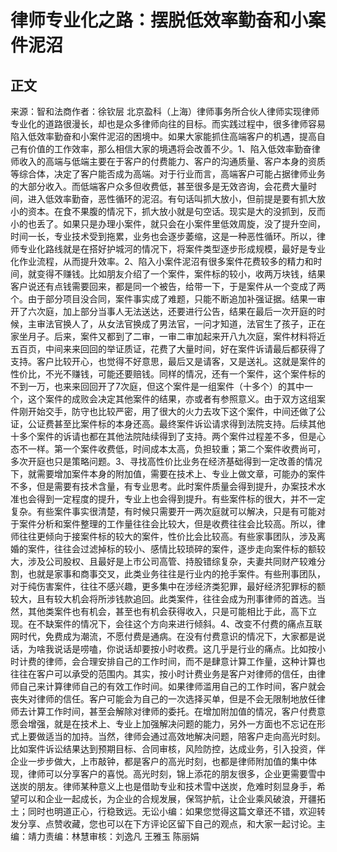 # 律师专业化之路：摆脱低效率勤奋和小案件泥沼
## 正文
来源：智和法商作者：徐钦层 北京盈科（上海）律师事务所合伙人律师实现律师专业化的道路很漫长，却也是众多律师向往的目标。而实践过程中，很多律师容易陷入低效率勤奋和小案件泥沼的困境中。如果大家能抓住高端客户的机遇，提高自己有价值的工作效率，那么相信大家的境遇将会改善不少。1、陷入低效率勤奋律师收入的高端与低端主要在于客户的付费能力、客户的沟通质量、客户本身的资质等综合体，决定了客户能否成为高端。对于行业而言，高端客户可能占据律师业务的大部分收入。而低端客户众多但收费低，甚至很多是无效咨询，会花费大量时间，进入低效率勤奋，恶性循环的泥沼。有句话叫抓大放小，但前提是要有抓大放小的资本。在食不果腹的情况下，抓大放小就是句空话。现实是大的没抓到，反而小的也丢了。如果只是办理小案件，就只会在小案件里低效周旋，没了提升空间，时间一长，专业技术受到拖累，业务也会逐步萎缩，这是一种恶性循环。所以，律师专业化路线就是在搭好护城河的情况下，将案件类型逐步形成规模，最好是专业化作业流程，从而提升效率。2、陷入小案件泥沼有很多案件花费较多的精力和时间，就变得不赚钱。比如朋友介绍了一个案件，案件标的较小，收两万块钱，结果客户说还有点钱需要回来，都是同一个被告，给带一下，于是案件从一个变成了两个。由于部分项目没合同，案件事实成了难题，只能不断追加补强证据。结果一审开了六次庭，加上部分当事人无法送达，还要进行公告，结果在最后一次开庭的时候，主审法官换人了，从女法官换成了男法官，一问才知道，法官生了孩子，正在家坐月子。后来，案件又都到了二审，一审二审加起来开八九次庭，案件材料将近五百页，中间来来回回的举证质证，花费了大量时间，好在案件诉请最后都获得了支持。客户比较开心，也觉得不好意思，最后又是请客，又是送礼。这就是案件的性价比，不光不赚钱，可能还要赔钱。同样的情况，还有一个案件，这个案件标的不到一万，也来来回回开了7次庭，但这个案件是一组案件（十多个）的其中一个，这个案件的成败会决定其他案件的结果，亦或者有参照意义。由于双方这组案件刚开始交手，防守也比较严密，用了很大的火力去攻下这个案件，中间还做了公证，公证费甚至比案件标的本身还高。最终案件诉讼请求得到法院支持。后续其他十多个案件的诉请也都在其他法院陆续得到了支持。两个案件过程差不多，但是心态不一样。第一个案件收费低，时间成本太高，负担较重；第二个案件收费尚可，多次开庭也只是策略问题。3、寻找高性价比业务在经济基础得到一定改善的情况下，就需要增加案件本身的附加值，需要在技术上、专业上做文章，可能办的案件不多，但是需要有技术含量，有专业思考。此时案件质量会得到提升，办案技术水准也会得到一定程度的提升，专业上也会得到提升。有些案件标的很大，并不一定复杂。有些案件事实很清楚，有时候只需要开一两次庭就可以解决，只是有可能对于案件分析和案件整理的工作量往往会比较大，但是收费往往会比较高。所以，律师往往更倾向于接案件标的较大的案件，性价比会比较高。有些家事团队，涉及离婚的案件，往往会过滤掉标的较小、感情比较琐碎的案件，逐步走向案件标的额较大，涉及公司股权、且最好是上市公司高管、持股错综复杂，夫妻共同财产较难分割，也就是家事和商事交叉，此类业务往往是行业内的抢手案件。有些刑事团队，对于纯伤害案件，往往不感兴趣，更多集中在涉经济类犯罪，最好经济犯罪标的额较大，且有较大机会将所涉钱款追回。此类案件，往往会成为刑事律师的首选。当然，其他类案件也有机会，甚至也有机会获得收入，只是可能相比于此，高下立现。在不缺案件的情况下，会往这个方向来进行倾斜。4、改变不付费的痛点互联网时代，免费成为潮流，不愿付费是通病。在没有付费意识的情况下，大家都是说话，为啥我说话是唠嗑，你说话却要按小时收费。这几乎是行业的痛点。比如按小时计费的律师，会合理安排自己的工作时间，而不是肆意计算工作量，这种计算也往往在客户可以承受的范围内。其实，按小时计费业务是客户对律师的信任，由律师自己来计算律师自己的有效工作时间。如果律师滥用自己的工作时间，客户就会丧失对律师的信任。客户可能会为自己的一次选择买单，但是不会无限制地放任律师去计算工作时间，甚至会解除对律师的委托。在增加附加值的情况，客户付费意愿会增强，就是在技术上、专业上加强解决问题的能力，另外一方面也不忘记在形式上要做适当的加持。当然，律师会通过高效地解决问题，陪客户走向高光时刻。比如案件诉讼结果达到预期目标、合同审核，风险防控，达成业务，引入投资，伴企业一步步做大，上市敲钟，都是客户的高光时刻，也都是律师附加值的集中体现，律师可以分享客户的喜悦。高光时刻，锦上添花的朋友很多，企业更需要雪中送炭的朋友。律师某种意义上也是借助专业和技术雪中送炭，危难时刻显身手，希望可以和企业一起成长，为企业的合规发展，保驾护航，让企业乘风破浪，开疆拓土；同时也明道正心，行稳致远。无讼小编：如果您觉得这篇文章还不错，欢迎转发分享、点赞收藏，您也可以在下方评论区留下自己的观点，和大家一起讨论。主编：靖力责编：林慧审核：刘逸凡 王雅玉 陈丽娟 